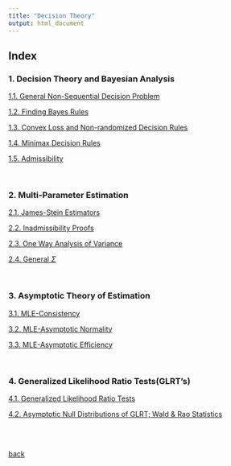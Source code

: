 ```yaml
---
title: "Decision Theory"
output: html_document
---
```



## Index

### 1. Decision Theory and Bayesian Analysis

[1.1. General Non-Sequential Decision Problem](./decision/1_1.html)

[1.2. Finding Bayes Rules](./decision/1_2.html)

[1.3. Convex Loss and Non-randomized Decision Rules](./decision/1_3.html)

[1.4. Minimax Decision Rules](./decision/1_4.html)

[1.5. Admissibility](./decision/1_5.html)

<br>

### 2. Multi-Parameter Estimation

[2.1. James-Stein Estimators](./decision/2_1.html)

[2.2. Inadmissibility Proofs](./decision/2_2.html)

[2.3. One Way Analysis of Variance](./decision/2_3.html)

[2.4. General $\Sigma$](./decision/2_4.html)

<br>

### 3. Asymptotic Theory of Estimation

[3.1. MLE-Consistency](./decision/3_1.html)

[3.2. MLE-Asymptotic Normality](./decision/3_2.html)

[3.3. MLE-Asymptotic Efficiency](./decision/3_3.html)

<br>

### 4. Generalized Likelihood Ratio Tests(GLRT's)

[4.1. Generalized Likelihood Ratio Tests](./decision/4_1.html)

[4.2. Asymptotic Null Distributions of GLRT; Wald & Rao Statistics](./decision/4_2.html)

<br>
<br>

[back](./)
